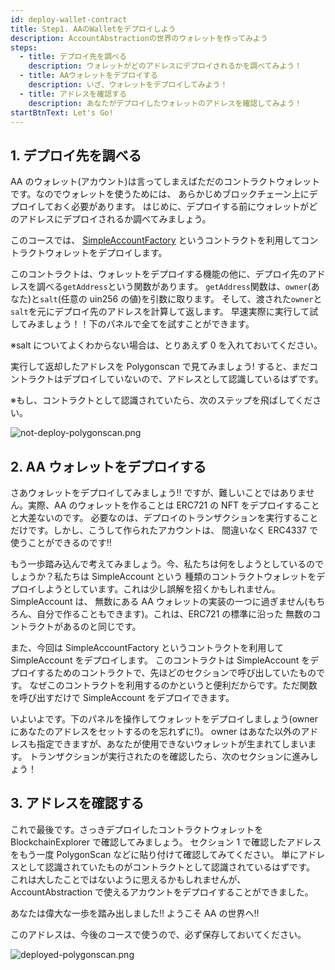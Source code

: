 ```yaml
---
id: deploy-wallet-contract
title: Step1. AAのWalletをデプロイしよう
description: AccountAbstractionの世界のウォレットを作ってみよう
steps:
  - title: デプロイ先を調べる
    description: ウォレットがどのアドレスにデプロイされるかを調べてみよう！
  - title: AAウォレットをデプロイする
    description: いざ、ウォレットをデプロイしてみよう！
  - title: アドレスを確認する
    description: あなたがデプロイしたウォレットのアドレスを確認してみよう！
startBtnText: Let's Go!
---
```


## 1. デプロイ先を調べる

AA のウォレット(アカウント)は言ってしまえばただのコントラクトウォレットです。なのでウォレットを使うためには、
あらかじめブロックチェーン上にデプロイしておく必要があります。
はじめに、デプロイする前にウォレットがどのアドレスにデプロイされるか調べてみましょう。

このコースでは、
[SimpleAccountFactory](https://polygonscan.com/address/0x9406Cc6185a346906296840746125a0E44976454)
というコントラクトを利用してコントラクトウォレットをデプロイします。

このコントラクトは、ウォレットをデプロイする機能の他に、デプロイ先のアドレスを調べる`getAddress`という関数があります。
`getAddress`関数は、`owner`(あなた)と`salt`(任意の uin256 の値)を引数に取ります。
そして、渡された`owner`と`salt`を元にデプロイ先のアドレスを計算して返します。
早速実際に実行して試してみましょう！！下のパネルで全てを試すことができます。

※salt についてよくわからない場合は、とりあえず 0 を入れておいてください。

<ContractCallPanel contract="simpleFactory" functionName="getAddress" />

実行して返却したアドレスを Polygonscan で見てみましょう! すると、まだコントラクトはデプロイしていないので、アドレスとして認識しているはずです。

※もし、コントラクトとして認識されていたら、次のステップを飛ばしてください。

![not-deploy-polygonscan.png](/images/not-deploy-polygonscan.png)

## 2. AA ウォレットをデプロイする

さあウォレットをデプロイしてみましょう!! ですが、難しいことではありません。実際、AA のウォレットを作ることは
ERC721 の NFT をデプロイすることと大差ないのです。
必要なのは、デプロイのトランザクションを実行することだけです。しかし、こうして作られたアカウントは、
間違いなく ERC4337 で使うことができるのです!!

もう一歩踏み込んで考えてみましょう。今、私たちは何をしようとしているのでしょうか？私たちは SimpleAccount という
種類のコントラクトウォレットをデプロイしようとしています。これは少し誤解を招くかもしれません。 SimpleAccount は、
無数にある AA ウォレットの実装の一つに過ぎません(もちろん、自分で作ることもできます)。これは、ERC721 の標準に沿った
無数のコントラクトがあるのと同じです。

また、今回は SimpleAccountFactory というコントラクトを利用して SimpleAccount をデプロイします。
このコントラクトは SimpleAccount をデプロイするためのコントラクトで、先ほどのセクションで呼び出していたものです。
なぜこのコントラクトを利用するのかというと便利だからです。ただ関数を呼び出すだけで SimpleAccount をデプロイできます。

いよいよです。下のパネルを操作してウォレットをデプロイしましょう(owner にあなたのアドレスをセットするのを忘れずに!)。
owner はあなた以外のアドレスも指定できますが、あなたが使用できないウォレットが生まれてしまいます。
トランザクションが実行されたのを確認したら、次のセクションに進みしょう！

<ContractCallPanel contract="simpleFactory" functionName="createAccount" />

## 3. アドレスを確認する

これで最後です。さっきデプロイしたコントラクトウォレットを BlockchainExplorer で確認してみましょう。
セクション 1 で確認したアドレスをもう一度 PolygonScan などに貼り付けて確認してみてください。
単にアドレスとして認識されていたものがコントラクトとして認識されているはずです。
これは大したことではないように思えるかもしれませんが、AccountAbstraction で使えるアカウントをデプロイすることができました。

あなたは偉大な一歩を踏み出しました!! ようこそ AA の世界へ!!

このアドレスは、今後のコースで使うので、必ず保存しておいてください。

![deployed-polygonscan.png](/images/deployed-polygonscan.png)
